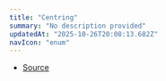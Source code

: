 ```yaml
---
title: "Centring"
summary: "No description provided"
updatedAt: "2025-10-26T20:08:13.682Z"
navIcon: "enum"
---
```



<Table data={{ headers: [{"content":"Member","key":"member","sortable":true},{"content":"Type","key":"type","sortable":true}], rows: [["Center","'center'"],["CenterBottom","'center\\-bottom'"],["CenterTop","'center\\-top'"],["End","'end'"],["EndBottom","'end\\-bottom'"],["EndTop","'end\\-top'"],["None","'none'"],["Start","'start'"],["StartBottom","'start\\-bottom'"],["StartTop","'start\\-top'"]] }} />


- [Source](https://github.com/NMMTY/LazyCanvas/blob/ba3e53b2fefc78794f94d50b21443818f2774649/packages/lazycanvas/src/types/enum.ts#L93)